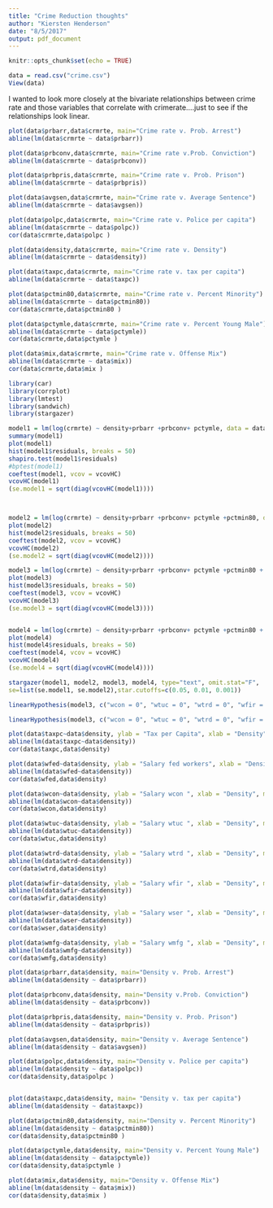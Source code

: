 ```yaml
---
title: "Crime Reduction thoughts"
author: "Kiersten Henderson"
date: "8/5/2017"
output: pdf_document
---
```


```r
knitr::opts_chunk$set(echo = TRUE)
```

```r
data = read.csv("crime.csv")
View(data)
```


I wanted to look more closely at the bivariate relationships between crime rate and those variables that correlate with crimerate....just to see if the relationships look linear.  


```r
plot(data$prbarr,data$crmrte, main="Crime rate v. Prob. Arrest")
abline(lm(data$crmrte ~ data$prbarr))

plot(data$prbconv,data$crmrte, main="Crime rate v.Prob. Conviction")
abline(lm(data$crmrte ~ data$prbconv))

plot(data$prbpris,data$crmrte, main="Crime rate v. Prob. Prison")
abline(lm(data$crmrte ~ data$prbpris))

plot(data$avgsen,data$crmrte, main="Crime rate v. Average Sentence")
abline(lm(data$crmrte ~ data$avgsen))

plot(data$polpc,data$crmrte, main="Crime rate v. Police per capita")
abline(lm(data$crmrte ~ data$polpc))
cor(data$crmrte,data$polpc )

plot(data$density,data$crmrte, main="Crime rate v. Density")
abline(lm(data$crmrte ~ data$density))

plot(data$taxpc,data$crmrte, main="Crime rate v. tax per capita")
abline(lm(data$crmrte ~ data$taxpc))

plot(data$pctmin80,data$crmrte, main="Crime rate v. Percent Minority")
abline(lm(data$crmrte ~ data$pctmin80))
cor(data$crmrte,data$pctmin80 )

plot(data$pctymle,data$crmrte, main="Crime rate v. Percent Young Male")
abline(lm(data$crmrte ~ data$pctymle))
cor(data$crmrte,data$pctymle )

plot(data$mix,data$crmrte, main="Crime rate v. Offense Mix")
abline(lm(data$crmrte ~ data$mix))
cor(data$crmrte,data$mix )

```


```r
library(car)
library(corrplot)
library(lmtest)
library(sandwich)
library(stargazer)
```

```r
model1 = lm(log(crmrte) ~ density+prbarr +prbconv+ pctymle, data = data)
summary(model1)
plot(model1)
hist(model1$residuals, breaks = 50)
shapiro.test(model1$residuals)
#bptest(model1)
coeftest(model1, vcov = vcovHC)
vcovHC(model1)
(se.model1 = sqrt(diag(vcovHC(model1))))



model2 = lm(log(crmrte) ~ density+prbarr +prbconv+ pctymle +pctmin80, data = data)
plot(model2)
hist(model2$residuals, breaks = 50)
coeftest(model2, vcov = vcovHC)
vcovHC(model2)
(se.model2 = sqrt(diag(vcovHC(model2))))

model3 = lm(log(crmrte) ~ density+prbarr +prbconv+ pctymle +pctmin80 + wcon+wtuc+wtrd+wfir+wmfg+wfed+wsta+wloc, data = data)
plot(model3)
hist(model3$residuals, breaks = 50)
coeftest(model3, vcov = vcovHC)
vcovHC(model3)
(se.model3 = sqrt(diag(vcovHC(model3))))


model4 = lm(log(crmrte) ~ density+prbarr +prbconv+ pctymle +pctmin80 + wfed, data = data)
plot(model4)
hist(model4$residuals, breaks = 50)
coeftest(model4, vcov = vcovHC)
vcovHC(model4)
(se.model4 = sqrt(diag(vcovHC(model4))))
```


```r
stargazer(model1, model2, model3, model4, type="text", omit.stat="F",
se=list(se.model1, se.model2),star.cutoffs=c(0.05, 0.01, 0.001))
```


```r
linearHypothesis(model3, c("wcon = 0", "wtuc = 0", "wtrd = 0", "wfir = 0", "wmfg = 0", "wfed = 0", "wsta = 0", "wloc = 0"), vcov = vcovHC)

linearHypothesis(model3, c("wcon = 0", "wtuc = 0", "wtrd = 0", "wfir = 0", "wmfg = 0", "wsta = 0", "wloc = 0"), vcov = vcovHC)
```


```r
plot(data$taxpc~data$density, ylab = "Tax per Capita", xlab = "Density", main="Tax per Capita According to Density (0.32)")
abline(lm(data$taxpc~data$density))
cor(data$taxpc,data$density)
```
```r
plot(data$wfed~data$density, ylab = "Salary fed workers", xlab = "Density", main="Salary Federal Workers According to Density (0.59)")
abline(lm(data$wfed~data$density))
cor(data$wfed,data$density)
```
```r
plot(data$wcon~data$density, ylab = "Salary wcon ", xlab = "Density", main="Salary wcon According to Density (0.45)")
abline(lm(data$wcon~data$density))
cor(data$wcon,data$density)
```
```r
plot(data$wtuc~data$density, ylab = "Salary wtuc ", xlab = "Density", main="Salary wtuc According to Density (0.33)")
abline(lm(data$wtuc~data$density))
cor(data$wtuc,data$density)
```
```r
plot(data$wtrd~data$density, ylab = "Salary wtrd ", xlab = "Density", main="Salary wtrd According to Density (0.59)")
abline(lm(data$wtrd~data$density))
cor(data$wtrd,data$density)
```

```r
plot(data$wfir~data$density, ylab = "Salary wfir ", xlab = "Density", main="Salary wfir According to Density (0.55)")
abline(lm(data$wfir~data$density))
cor(data$wfir,data$density)
```

```r
plot(data$wser~data$density, ylab = "Salary wser ", xlab = "Density", main="Salary wser According to Density (0.043)")
abline(lm(data$wser~data$density))
cor(data$wser,data$density)
```
```r
plot(data$wmfg~data$density, ylab = "Salary wmfg ", xlab = "Density", main="Salary wmfg According to Density (0.44)")
abline(lm(data$wmfg~data$density))
cor(data$wmfg,data$density)
```


```r
plot(data$prbarr,data$density, main="Density v. Prob. Arrest")
abline(lm(data$density ~ data$prbarr))

plot(data$prbconv,data$density, main="Density v.Prob. Conviction")
abline(lm(data$density ~ data$prbconv))

plot(data$prbpris,data$density, main="Density v. Prob. Prison")
abline(lm(data$density ~ data$prbpris))

plot(data$avgsen,data$density, main="Density v. Average Sentence")
abline(lm(data$density ~ data$avgsen))

plot(data$polpc,data$density, main="Density v. Police per capita")
abline(lm(data$density ~ data$polpc))
cor(data$density,data$polpc )


plot(data$taxpc,data$density, main= "Density v. tax per capita")
abline(lm(data$density ~ data$taxpc))

plot(data$pctmin80,data$density, main="Density v. Percent Minority")
abline(lm(data$density ~ data$pctmin80))
cor(data$density,data$pctmin80 )

plot(data$pctymle,data$density, main="Density v. Percent Young Male")
abline(lm(data$density ~ data$pctymle))
cor(data$density,data$pctymle )

plot(data$mix,data$density, main="Density v. Offense Mix")
abline(lm(data$density ~ data$mix))
cor(data$density,data$mix )
```

